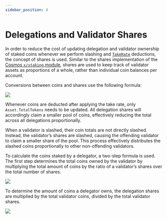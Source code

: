 ```yaml
---
sidebar_position: 4
---
```


# Delegations and Validator Shares

In order to reduce the cost of updating delegation and validator ownership of staked coins whenever we perform slashing and [`TakeRate`](./rewards.mdx) deductions, the concept of shares is used. Similar to the shares implementation of the [Cosmos `x/staking` module](https://docs.cosmos.network/main/modules/staking#how-shares-are-calculated), shares are used to keep track of validator assets as proportions of a whole, rather than individual coin balances per account.

Conversions between coins and shares use the following formula:

![](/img/alliance/new-shares.png)

Whenever coins are deducted after applying the take rate, only `Asset.TotalTokens` needs to be updated. All delegation shares will accordingly claim a smaller pool of coins, effectively reducing the total across all delegations proportionally.

When a validator is slashed, their coin totals are not directly slashed. Instead, the validator’s shares are slashed, causing the offending validator to claim a smaller share of the pool. This process effectively distributes the slashed coins proportionally to other non-offending validators.

To calculate the coins staked by a delegator, a two-step formula is used. The first step determines the total coins owned by the validator by multiplying the total amount of coins by the ratio of a validator’s shares over the total number of shares.

![](/img/alliance/validator-coins.png) 

To determine the amount of coins a delegator owns, the delegation shares are multiplied by the total validator coins, divided by the total validator shares.

![](/img/alliance/delegator-coins.png) 